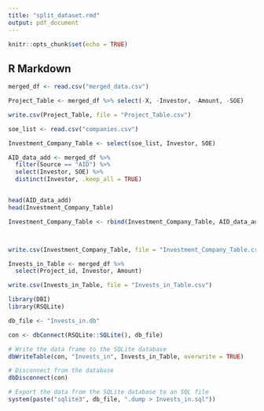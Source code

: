 ```yaml
---
title: "split_dataset.rmd"
output: pdf_document
---
```


```r
knitr::opts_chunk$set(echo = TRUE)
```

## R Markdown

```r
merged_df <- read.csv("merged_data.csv")

Project_Table <- merged_df %>% select(-X, -Investor, -Amount, -SOE)

write.csv(Project_Table, file = "Project_Table.csv")
```


```r
soe_list <- read.csv("companies.csv")

Investment_Company_Table <- select(soe_list, Investor, SOE)

AID_data_add <- merged_df %>%
  filter(Source == "AID") %>%
  select(Investor, SOE) %>%
  distinct(Investor, .keep_all = TRUE)


head(AID_data_add)
head(Investment_Company_Table)

Investment_Company_Table <- rbind(Investment_Company_Table, AID_data_add)



write.csv(Investment_Company_Table, file = "Investment_Company_Table.csv")
```


```r
Invests_in_Table <- merged_df %>%
  select(Project_id, Investor, Amount)

write.csv(Invests_in_Table, file = "Invests_in_Table.csv")
```

```r

library(DBI)
library(RSQLite)

db_file <- "Invests_in.db"

con <- dbConnect(RSQLite::SQLite(), db_file)

# Write the data frame to the SQLite database
dbWriteTable(con, "Invests_in", Invests_in_Table, overwrite = TRUE)

# Disconnect from the database
dbDisconnect(con)

# Export the data from the SQLite database to an SQL file
system(paste("sqlite3", db_file, ".dump > Invests_in.sql"))
```


